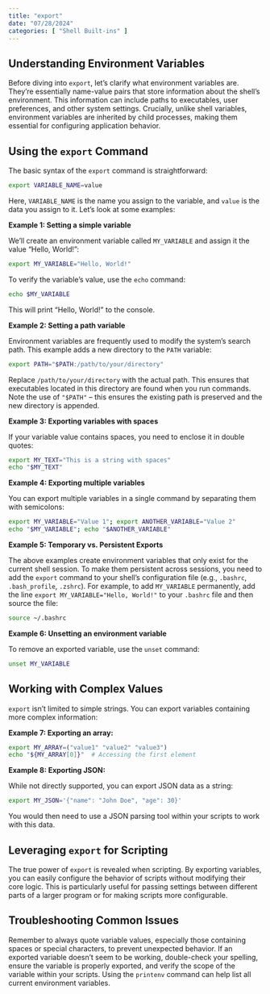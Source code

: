 ```yaml
---
title: "export"
date: "07/28/2024"
categories: [ "Shell Built-ins" ]
---
```

## Understanding Environment Variables

Before diving into `export`, let's clarify what environment variables are.  They're essentially name-value pairs that store information about the shell's environment. This information can include paths to executables, user preferences, and other system settings.  Crucially, unlike shell variables, environment variables are inherited by child processes, making them essential for configuring application behavior.

## Using the `export` Command

The basic syntax of the `export` command is straightforward:

```bash
export VARIABLE_NAME=value
```

Here, `VARIABLE_NAME` is the name you assign to the variable, and `value` is the data you assign to it.  Let's look at some examples:

**Example 1: Setting a simple variable**

We'll create an environment variable called `MY_VARIABLE` and assign it the value "Hello, World!":

```bash
export MY_VARIABLE="Hello, World!"
```

To verify the variable's value, use the `echo` command:

```bash
echo $MY_VARIABLE 
```

This will print "Hello, World!" to the console.


**Example 2: Setting a path variable**

Environment variables are frequently used to modify the system's search path.  This example adds a new directory to the `PATH` variable:

```bash
export PATH="$PATH:/path/to/your/directory"
```

Replace `/path/to/your/directory` with the actual path.  This ensures that executables located in this directory are found when you run commands.  Note the use of `"$PATH"` – this ensures the existing path is preserved and the new directory is appended.

**Example 3: Exporting variables with spaces**

If your variable value contains spaces, you need to enclose it in double quotes:

```bash
export MY_TEXT="This is a string with spaces"
echo "$MY_TEXT"
```


**Example 4: Exporting multiple variables**

You can export multiple variables in a single command by separating them with semicolons:

```bash
export MY_VARIABLE="Value 1"; export ANOTHER_VARIABLE="Value 2"
echo "$MY_VARIABLE"; echo "$ANOTHER_VARIABLE"
```

**Example 5:  Temporary vs. Persistent Exports**

The above examples create environment variables that only exist for the current shell session. To make them persistent across sessions, you need to add the `export` command to your shell's configuration file (e.g., `.bashrc`, `.bash_profile`, `.zshrc`).  For example, to add `MY_VARIABLE` permanently, add the line `export MY_VARIABLE="Hello, World!"` to your `.bashrc` file and then source the file:

```bash
source ~/.bashrc
```

**Example 6:  Unsetting an environment variable**

To remove an exported variable, use the `unset` command:

```bash
unset MY_VARIABLE
```


## Working with Complex Values

`export` isn't limited to simple strings. You can export variables containing more complex information:

**Example 7: Exporting an array:**

```bash
export MY_ARRAY=("value1" "value2" "value3")
echo "${MY_ARRAY[0]}"  # Accessing the first element
```

**Example 8: Exporting JSON:**

While not directly supported, you can export JSON data as a string:

```bash
export MY_JSON='{"name": "John Doe", "age": 30}'
```

You would then need to use a JSON parsing tool within your scripts to work with this data.


##  Leveraging `export` for Scripting

The true power of `export` is revealed when scripting.  By exporting variables, you can easily configure the behavior of scripts without modifying their core logic. This is particularly useful for passing settings between different parts of a larger program or for making scripts more configurable.


##  Troubleshooting Common Issues

Remember to always quote variable values, especially those containing spaces or special characters, to prevent unexpected behavior.  If an exported variable doesn't seem to be working, double-check your spelling, ensure the variable is properly exported, and verify the scope of the variable within your scripts. Using the `printenv` command can help list all current environment variables.

